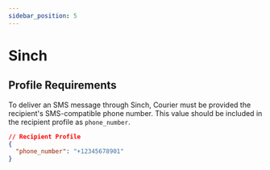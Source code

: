 ```yaml
---
sidebar_position: 5
---
```


# Sinch

## Profile Requirements

To deliver an SMS message through Sinch, Courier must be provided the recipient's SMS-compatible phone number. This value should be included in the recipient profile as `phone_number`.

```json title=JSON
// Recipient Profile
{
  "phone_number": "+12345678901"
}
```
